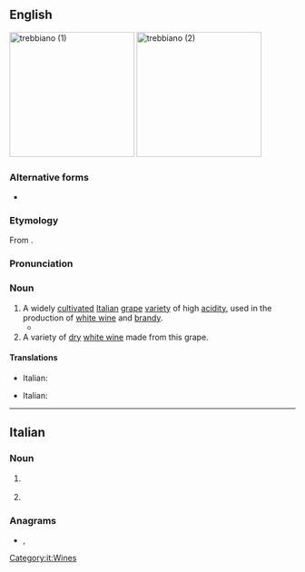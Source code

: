 ==English==
{{wikipedia}}
[[File:Trebbiano d' Abruzzo grapes before veraison.jpg|thumb|right|220px|trebbiano (1)]]
[[File:Trebbiano d'Abruzzo.jpg|thumb|right|220px|trebbiano (2)]]
===Alternative forms===
* {{l|en|Trebbiano}}

===Etymology===
From {{bor|en|it|trebbiano}}.

===Pronunciation===
{{rfp|lang=en}}

===Noun===
{{en-noun|~}}

# A widely [[cultivate]]d [[Italian]] [[grape]] [[variety]] of high [[acidity]], used in the production of [[white wine]] and [[brandy]].
#* {{quote-journal|date=2018-03-08|title=Bubbles, With Joy: Pétillant Naturel’s Triumphant Return|author=Eric Asimov|journal={{w|The New York Times}}|url=https://www.nytimes.com/2018/03/08/dining/drinks/wine-review-petillant-naturel.html|passage=Yet the 2016 Éxilé rosé from Lise et Bertrand Jousset in the Loire Valley, made mostly of gamay, was yeasty let light and lithe, while the 2016 Indigeno from Ancarani in Emilia-Romagna, made of '''trebbiano''', was taut and earthy.}}
# A variety of [[dry]] [[white wine]] made from this grape.

====Translations====
{{trans-top|Italian grape variety}}
* Italian: {{t+|it|trebbiano|m}}
{{trans-mid}}
{{trans-bottom}}

{{trans-top|variety of white wine}}
* Italian: {{t+|it|trebbiano|m}}
{{trans-mid}}
{{trans-bottom}}

----

==Italian==

===Noun===
{{wikipedia}}
{{it-noun|m}}

# {{l|en|trebbiano}} {{gloss|grape}}
# {{l|en|trebbiano}} {{gloss|wine}}

===Anagrams===
* {{l|it|birbonate}}, {{l|it|rabbonite}}

[[Category:it:Wines]]